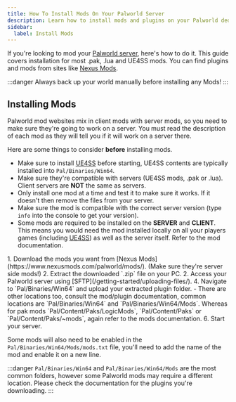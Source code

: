 ```yaml
---
title: How To Install Mods On Your Palworld Server
description: Learn how to install mods and plugins on your Palworld dedicated server.
sidebar:
  label: Install Mods
---
```


If you're looking to mod your [Palworld server](https://www.gamehostbros.com/palworld-server-hosting/), here's how to do it. This guide covers installation for most .pak, .lua and UE4SS mods. You can find plugins and mods from sites like [Nexus Mods](https://www.nexusmods.com/palworld/mods/).

:::danger
Always back up your world manually before installing any Mods!
:::

## Installing Mods 

Palworld mod websites mix in client mods with server mods, so you need to make sure they're going to work on a server. You must read the description of each mod as they will tell you if it will work on a server there. 

Here are some things to consider **before** installing mods.
- Make sure to install [UE4SS](https://github.com/UE4SS-RE/RE-UE4SS/releases) before starting, UE4SS contents are typically installed into `Pal/Binaries/Win64`.
- Make sure they're compatible with servers (UE4SS mods, .pak or .lua). Client servers are **NOT** the same as servers.
- Only install one mod at a time and test it to make sure it works. If it doesn't then remove the files from your server.
- Make sure the mod is compatible with the correct server version (type `info` into the console to get your version).
- Some mods are required to be installed on the **SERVER** and **CLIENT**. This means you would need the mod installed locally on all your players games (including [UE4SS](https://github.com/UE4SS-RE/RE-UE4SS)) as well as the server itself. Refer to the mod documentation.
<Steps>
1. Download the mods you want from [Nexus Mods](https://www.nexusmods.com/palworld/mods/). (Make sure they're server side mods!)
2. Extract the downloaded `.zip` file on your PC.
2. Access your Palworld server using [SFTP](/getting-started/uploading-files/).
4. Navigate to `Pal/Binaries/Win64` and upload your extracted plugin folder.
   - There are other locations too, consult the mod/plugin documentation, common locations are `Pal/Binaries/Win64` and `Pal/Binaries/Win64/Mods`. Whereas for pak mods `Pal/Content/Paks/LogicMods`, `Pal/Content/Paks` or `Pal/Content/Paks/~mods`, again refer to the mods documentation.
6. Start your server.
</Steps>

Some mods will also need to be enabled in the `Pal/Binaries/Win64/Mods/mods.txt` file, you'll need to add the name of the mod and enable it on a new line.

:::danger
`Pal/Binaries/Win64` and `Pal/Binaries/Win64/Mods` are the most common folders, however some Palworld mods may require a different location. Please check the documentation for the plugins you're downloading.
:::